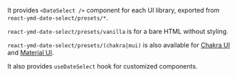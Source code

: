 
It provides `<DateSelect />` component for each UI library, exported from `react-ymd-date-select/presets/*`.

`react-ymd-date-select/presets/vanilla` is for a bare HTML without styling.

<VanillaSample />

`react-ymd-date-select/presets/(chakra|mui)` is also available for [Chakra UI](https://chakra-ui.com/) and [Material UI](https://mui.com/).

<VariantSamples />

It also provides `useDateSelect` hook for customized components.

<CustomComponentSample />
